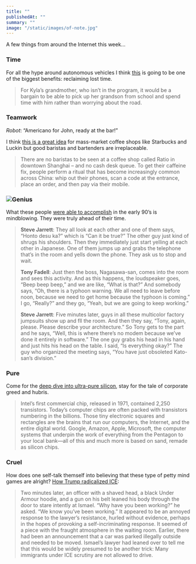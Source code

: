 ```yaml
---
title: ""
publishedAt: ""
summary: ""
image: "/static/images/of-note.jpg"
---
```


A few things from around the Internet this week…

### Time

For all the hype around autonomous vehicles I think
[this](https://www.bloomberg.com/news/features/2018-07-31/inside-the-life-of-waymo-s-driverless-test-family)
is going to be one of the biggest benefits: reclaiming lost time.

> For Kyla’s grandmother, who isn’t in the program, it would be a
> bargain to be able to pick up her grandson from school and spend time
> with him rather than worrying about the road.

### Teamwork

*Robot*: “Americano for John, ready at the bar!”

I think [this is a great
idea](https://www.techinasia.com/china-robot-coffee-shop-startup-ratio)
for mass-market coffee shops like Starbucks and Luckin but good baristas
and bartenders are irreplaceable.

> There are no baristas to be seen at a coffee shop called Ratio in
> downtown Shanghai – and no cash desk queue. To get their caffeine fix,
> people perform a ritual that has become increasingly common across
> China: whip out their phones, scan a code at the entrance, place an
> order, and then pay via their mobile.

### ![](https://bucketeer-e05bbc84-baa3-437e-9518-adb32be77984.s3.amazonaws.com/public/images/07030a8d-8b28-4f19-9e49-29cdfad1dc34_1124x1024)Genius

What these people [were able to
accomplish](http://nymag.com/selectall/amp/2018/08/general-magic-oral-history-of-the-influential-tech-company.html)
in the early 90’s is mindblowing. They were truly ahead of their time.

> **Steve Jarrett**: They all look at each other and one of them says,
> “Honto desu ka?” which is “Can it be true?” The other guy just kind of
> shrugs his shoulders. Then they immediately just start yelling at each
> other in Japanese. One of them jumps up and grabs the telephone that’s
> in the room and yells down the phone. They ask us to stop and wait.
>
> **Tony Fadell**: Just then the boss, Nagasawa-san, comes into the room
> and sees this activity. And as this happens, the loudspeaker goes,
> “Beep beep beep,” and we are like, “What is that?” And somebody says,
> “Oh, there is a typhoon warning. We all need to leave before noon,
> because we need to get home because the typhoon is coming.” I go,
> “Really?” and they go, “Yeah, but we are going to keep working.”
>
> **Steve Jarrett**: Five minutes later, guys in all these multicolor
> factory jumpsuits show up and fll the room. And then they say, “Tony,
> again, please. Please describe your architecture.” So Tony gets to the
> part and he says, “Well, this is where there’s no modem because we’ve
> done it entirely in software.” The one guy grabs his head in his hand
> and just hits his head on the table. I said, “Is everything okay?” The
> guy who organized the meeting says, “You have just obsoleted
> Kato-san’s division.”

### Pure

Come for the [deep dive into ultra-pure
silicon](https://www.wired.com/story/book-excerpt-science-of-ultra-pure-silicon/),
stay for the tale of corporate greed and hubris.

> Intel’s first commercial chip, released in 1971, contained 2,250
> transistors. Today’s computer chips are often packed with transistors
> numbering in the billions. Those tiny electronic squares and
> rectangles are the brains that run our computers, the Internet, and
> the entire digital world. Google, Amazon, Apple, Microsoft, the
> computer systems that underpin the work of everything from the
> Pentagon to your local bank—all of this and much more is based on
> sand, remade as silicon chips.

### Cruel

How does one self-talk themself into believing that these type of petty
mind games are alright? [How Trump radicalized
ICE](https://www.theatlantic.com/magazine/archive/2018/09/trump-ice/565772):

> Two minutes later, an officer with a shaved head, a black Under Armour
> hoodie, and a gun on his belt leaned his body through the door to
> stare intently at Ismael. “Why have you been working?” he asked. “We
> know you’ve been working.” It appeared to be an annoyed response to
> the lawyer’s resistance, hurled without evidence, perhaps in the hopes
> of provoking a self-incriminating response. It seemed of a piece with
> the fraught atmosphere in the waiting room. Earlier, there had been an
> announcement that a car was parked illegally outside and needed to be
> moved. Ismael’s lawyer had leaned over to tell me that this would be
> widely presumed to be another trick: Many immigrants under ICE
> scrutiny are not allowed to drive.

